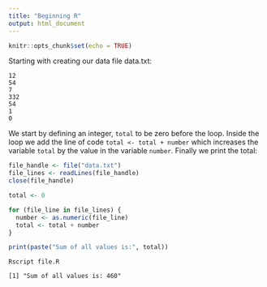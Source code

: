 ```yaml
---
title: "Beginning R"
output: html_document
---
```


```r
knitr::opts_chunk$set(echo = TRUE)
```

Starting with creating our data file data.txt:

```
12
54
7
332
54
1
0
```

We start by defining an integer, `total` to be zero before the loop. 
Inside the loop we add the line of code `total <- total + number` which 
increases the variable `total` by the value in the variable `number`.
Finally we print the total:

```R
file_handle <- file("data.txt")
file_lines <- readLines(file_handle)
close(file_handle)

total <- 0

for (file_line in file_lines) {
  number <- as.numeric(file_line)
  total <- total + number
}

print(paste("Sum of all values is:", total))
```

```
Rscript file.R

[1] "Sum of all values is: 460"
```
